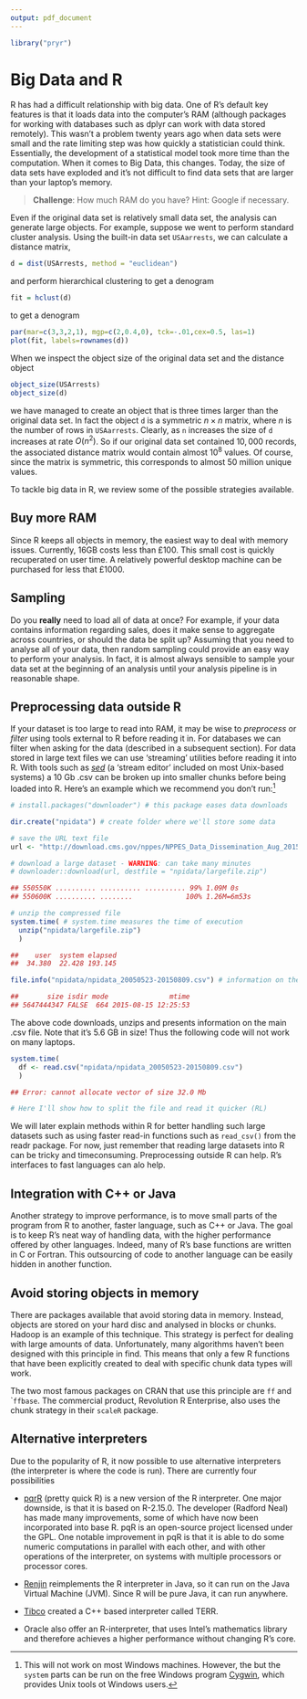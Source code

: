 ```yaml
---
output: pdf_document
---
```

```r
library("pryr")
```

# Big Data and R

R has had a difficult relationship with big data. One of R's default key features is that it loads data into the computer's RAM (although packages for working with databases such as dplyr can work with data stored remotely). This wasn't a problem twenty years ago when data sets were small and the rate limiting step was how quickly a statistician could think. Essentially, the development of a statistical model took more time than the computation. When it comes to Big Data, this changes.
Today, the size of data sets have exploded and it's not difficult to find data sets that are larger than your laptop's memory.

> **Challenge**: How much RAM do you have? Hint: Google if necessary.

Even if the original data set is relatively small data set, the analysis can generate large objects. For example, suppose we went to perform standard cluster analysis. Using the built-in data set `USAarrests`, we can calculate a distance matrix,
```r
d = dist(USArrests, method = "euclidean")
```

and perform hierarchical clustering to get a denogram
```r
fit = hclust(d)
```

to get a denogram
```r
par(mar=c(3,3,2,1), mgp=c(2,0.4,0), tck=-.01,cex=0.5, las=1)
plot(fit, labels=rownames(d))
```

When we inspect the object size of the original data set and the distance object
```r
object_size(USArrests)
object_size(d)
```

we have managed to create an object that is three times larger than the original data set. In fact the object `d` is a symmetric $n \times n$ matrix, where $n$ is the number of rows in `USAarrests`. Clearly, as `n` increases the size of `d` increases at rate $O(n^2)$. So if our original data set contained $10,000$ records, the associated distance matrix would contain almost $10^8$ values. Of course, since the matrix is symmetric, this corresponds to almost $50$ million unique values.

To tackle big data in R, we review some of the possible strategies available.

## Buy more RAM

Since R keeps all objects in memory, the easiest way to deal with memory issues. Currently, 16GB costs less than £100. This small cost is quickly recuperated on user time. A relatively powerful desktop machine can be purchased for less that £1000. 

## Sampling

Do you **really** need to load all of data at once? For example, if your data contains information regarding sales, does it make sense to aggregate across countries, or should the data be split up? Assuming that you need to analyse all of your data, then random sampling could provide an easy way to perform your analysis. In fact, it is almost always sensible to sample your data set at the beginning of an analysis until your analysis pipeline is in reasonable shape.

## Preprocessing data outside R

If your dataset is too large to read into RAM, it may be wise to
*preprocess* or *filter* using tools external to R before
reading it in. For databases we can filter when asking for the data
(described in a subsequent section).
For data stored in large text files we can use
'streaming' utilities before reading it into R. With tools such as
[*sed*](https://www.gnu.org/software/sed/manual/sed.html)
(a 'stream editor' included on most Unix-based systems) a 10 Gb .csv can be
broken up into smaller chunks before being loaded into R.
Here's an
example which we recommend you don't
run:^[This
will not work on most Windows machines. However, the
but the `system` parts can be run on the free Windows program
[Cygwin](https://www.cygwin.com/), which provides Unix tools ot Windows users.
]

```r
# install.packages("downloader") # this package eases data downloads

dir.create("npidata") # create folder where we'll store some data

# save the URL text file
url <- "http://download.cms.gov/nppes/NPPES_Data_Dissemination_Aug_2015.zip"

# download a large dataset - WARNING: can take many minutes
# downloader::download(url, destfile = "npidata/largefile.zip")

## 550550K .......... .......... .......... 99% 1.09M 0s
## 550600K .......... ........             100% 1.26M=6m53s

# unzip the compressed file
system.time( # system.time measures the time of execution
  unzip("npidata/largefile.zip")
  )

##    user  system elapsed 
##  34.380  22.428 193.145

file.info("npidata/npidata_20050523-20150809.csv") # information on the file

##       size isdir mode               mtime
## 5647444347 FALSE  664 2015-08-15 12:25:53
```

The above code downloads, unzips and presents information on the main .csv file.
Note that it's 5.6 GB in size! Thus the following code will not work on
many laptops.

```r
system.time(
  df <- read.csv("npidata/npidata_20050523-20150809.csv")
  )

## Error: cannot allocate vector of size 32.0 Mb
```

```r
# Here I'll show how to split the file and read it quicker (RL)
```

We will later explain methods within R for better handling such large datasets
such as using faster read-in functions such as `read_csv()` from the
readr package. For now, just remember that reading large datasets into
R can be tricky and timeconsuming. Preprocessing outside R can help.
R's interfaces to fast languages can alo help.

## Integration with C++ or Java

Another strategy to improve performance, is to move small parts of the program from R to another, faster language, such as C++ or Java. The goal is to keep R's neat way of handling data, with the higher performance offered by other languages. Indeed, many of R's base functions are written in C or Fortran. This outsourcing of code to another language can be easily hidden in another function. 

## Avoid storing objects in memory

There are packages available that avoid storing data in memory. Instead, objects are stored on your hard disc and analysed in blocks or chunks. Hadoop is an example of this technique. This strategy is perfect for dealing with large amounts of data. Unfortunately, many algorithms haven't been designed with this principle in find. This means that only a few R functions that have been explicitly created to deal with specific chunk data types will work.

The two most famous packages on CRAN that use this principle are `ff` and ``ffbase`. The commercial product,  Revolution R Enterprise, also uses the chunk strategy in their `scaleR` package.

## Alternative interpreters

Due to the popularity of R, it now possible to use alternative interpreters (the interpreter is where the code is run). There are currently four possibilities

 * [pqrR](http://www.pqr-project.org/) (pretty quick R) is a new version of the R interpreter. One major downside, is that it is based on R-2.15.0. The developer (Radford Neal) has made many improvements, some of which have now been incorporated into base R. pqR is an open-source project licensed under the GPL. One notable improvement in pqR is that it is able to do some numeric computations in parallel with each other, and with other operations of the interpreter, on systems with multiple processors or processor cores.
 
  * [Renjin](http://www.renjin.org/) reimplements the R interpreter in Java, so it can run on the Java Virtual Machine (JVM). Since R will be pure Java, it can run anywhere.

  * [Tibco](http://spotfire.tibco.com/) created a C++ based interpreter called TERR. 

  * Oracle also offer an R-interpreter, that uses  Intel’s mathematics library and therefore achieves a higher performance without changing R’s core. 


